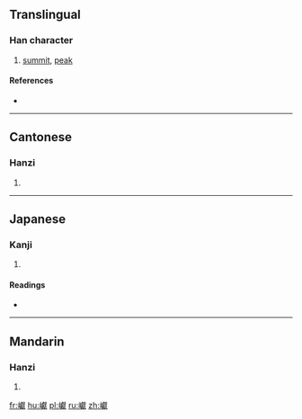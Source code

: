 ==Translingual==

===Han character===
{{Han char|rn=46|rad=山|as=20|sn=23|four=23734|canj=UYBK|ids=⿰山獻}}

# [[summit]], [[peak]]

====References====
* {{Han ref|kx=0323.090|dkj=08651|dj=0623.170|hdz=10809.020|uh=5DD8|ud=24024|bh=F7D6|bd=63446}}

----

==Cantonese==

===Hanzi===
{{yue-hanzi|jyut=[[jin5]]|y=yin5}}

# {{defn|lang=yue|sort=山20}}

----

==Japanese==

===Kanji===
{{ja-kanji|grade=|rs=山20}}

# {{defn|lang=ja|sort=山20}}

====Readings====
* {{ja-readings|on=[[げん]] (gen), [[ごん]] (gon), [[けん]] (ken)|kun=[[みね]] (mine)}}

----

==Mandarin==

===Hanzi===
{{cmn-hanzi|pin=[[yǎn]] ([[yan3]])|wg=yen<sup>3</sup>}}

# {{defn|lang=cmn|sort=山20}}

[[fr:巘]]
[[hu:巘]]
[[pl:巘]]
[[ru:巘]]
[[zh:巘]]